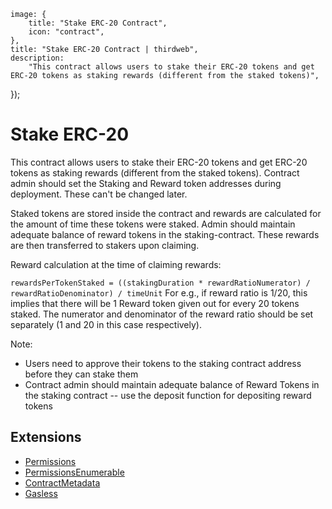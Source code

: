 
	image: {
		title: "Stake ERC-20 Contract",
		icon: "contract",
	},
	title: "Stake ERC-20 Contract | thirdweb",
	description:
		"This contract allows users to stake their ERC-20 tokens and get ERC-20 tokens as staking rewards (different from the staked tokens)",
});

# Stake ERC-20

This contract allows users to stake their ERC-20 tokens and get ERC-20 tokens as staking rewards (different from the staked tokens). Contract admin should set the Staking and Reward token addresses during deployment. These can't be changed later.

Staked tokens are stored inside the contract and rewards are calculated for the amount of time these tokens were staked. Admin should maintain adequate balance of reward tokens in the staking-contract. These rewards are then transferred to stakers upon claiming.

Reward calculation at the time of claiming rewards:

`rewardsPerTokenStaked = ((stakingDuration * rewardRatioNumerator) / rewardRatioDenominator) / timeUnit`
For e.g., if reward ratio is 1/20, this implies that there will be 1 Reward token given out for every 20 tokens staked. The numerator and denominator of the reward ratio should be set separately (1 and 20 in this case respectively).

Note:

- Users need to approve their tokens to the staking contract address before they can stake them
- Contract admin should maintain adequate balance of Reward Tokens in the staking contract -- use the deposit function for depositing reward tokens

## Extensions

- [Permissions](/contracts/build/extensions/general/Permissions)
- [PermissionsEnumerable](/contracts/build/extensions/general/PermissionsEnumerable)
- [ContractMetadata](/contracts/build/extensions/general/ContractMetadata)
- [Gasless](/contracts/build/extensions)
